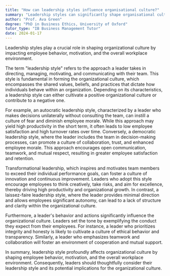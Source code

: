```yaml
---
title: "How can leadership styles influence organisational culture?"
summary: "Leadership styles can significantly shape organisational culture by influencing employee behaviour, motivation, and overall workplace environment."
author: "Prof. Ava Green"
degree: "PhD in Business Ethics, University of Oxford"
tutor_type: "IB Business Management Tutor"
date: 2024-01-17
---
```


Leadership styles play a crucial role in shaping organizational culture by impacting employee behavior, motivation, and the overall workplace environment.

The term "leadership style" refers to the approach a leader takes in directing, managing, motivating, and communicating with their team. This style is fundamental in forming the organizational culture, which encompasses the shared values, beliefs, and practices that dictate how individuals behave within an organization. Depending on its characteristics, a leadership style can either cultivate a positive organizational culture or contribute to a negative one.

For example, an autocratic leadership style, characterized by a leader who makes decisions unilaterally without consulting the team, can instill a culture of fear and diminish employee morale. While this approach may yield high productivity in the short term, it often leads to low employee satisfaction and high turnover rates over time. Conversely, a democratic leadership style, where the leader includes the team in decision-making processes, can promote a culture of collaboration, trust, and enhanced employee morale. This approach encourages open communication, teamwork, and mutual respect, resulting in greater employee satisfaction and retention.

Transformational leadership, which inspires and motivates team members to exceed their individual performance goals, can foster a culture of innovation and continuous improvement. Leaders who adopt this style encourage employees to think creatively, take risks, and aim for excellence, thereby driving high productivity and organizational growth. In contrast, a laissez-faire leadership style, where the leader provides minimal direction and allows employees significant autonomy, can lead to a lack of structure and clarity within the organizational culture.

Furthermore, a leader's behavior and actions significantly influence the organizational culture. Leaders set the tone by exemplifying the conduct they expect from their employees. For instance, a leader who prioritizes integrity and honesty is likely to cultivate a culture of ethical behavior and transparency. Similarly, a leader who emphasizes teamwork and collaboration will foster an environment of cooperation and mutual support.

In summary, leadership style profoundly affects organizational culture by shaping employee behavior, motivation, and the overall workplace environment. Consequently, leaders should thoughtfully consider their leadership style and its potential implications for the organizational culture.
    